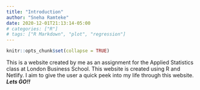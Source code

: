 ```yaml
---
title: "Introduction"
author: "Sneha Ramteke"
date: 2020-12-01T21:13:14-05:00
# categories: ["R"]
# tags: ["R Markdown", "plot", "regression"]
---
```


```r
knitr::opts_chunk$set(collapse = TRUE)
```


This is a website created by me as an assignment for the Applied Statistics class at London Business School. This website is created using R and Netlify. I aim to give the user a quick peek into my life through this website. ***Lets GO!!***  
